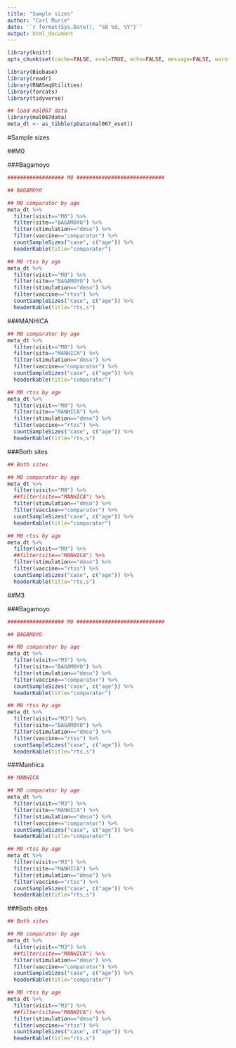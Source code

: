 ```yaml
---
title: "Sample sizes"
author: "Carl Murie"
date: '`r format(Sys.Date(), "%B %d, %Y")`'
output: html_document
---
```



```r
library(knitr)
opts_chunk$set(cache=FALSE, eval=TRUE, echo=FALSE, message=FALSE, warning=FALSE, results='asis')
```

```r
library(Biobase)
library(readr)
library(RNASeqUtilities)
library(forcats)
library(tidyverse)
```


```r
## load mal067 data
library(mal067data)
meta_dt <- as_tibble(pData(mal067_eset))
```

#Sample sizes  
  
##M0  

###Bagamoyo  
  
```r
################## M0 ############################

## BAGAMOYO

## M0 comparator by age 
meta_dt %>%
  filter(visit=="M0") %>%
  filter(site=="BAGAMOYO") %>%
  filter(stimulation=="dmso") %>%
  filter(vaccine=="comparator") %>%
  countSampleSizes("case", c("age")) %>%
  headerKable(title="comparator")

## M0 rtss by age
meta_dt %>%
  filter(visit=="M0") %>%
  filter(site=="BAGAMOYO") %>%
  filter(stimulation=="dmso") %>%
  filter(vaccine=="rtss") %>%
  countSampleSizes("case", c("age")) %>%
  headerKable(title="rts,s")
```
  
###MANHICA
  
```r
## M0 comparator by age 
meta_dt %>%
  filter(visit=="M0") %>%
  filter(site=="MANHICA") %>%
  filter(stimulation=="dmso") %>%
  filter(vaccine=="comparator") %>%
  countSampleSizes("case", c("age")) %>%
  headerKable(title="comparator")

## M0 rtss by age
meta_dt %>%
  filter(visit=="M0") %>%
  filter(site=="MANHICA") %>%
  filter(stimulation=="dmso") %>%
  filter(vaccine=="rtss") %>%
  countSampleSizes("case", c("age")) %>%
  headerKable(title="rts,s")
```
  
###Both sites  
  
```r
## Both sites

## M0 comparator by age 
meta_dt %>%
  filter(visit=="M0") %>%
  ##filter(site=="MANHICA") %>%
  filter(stimulation=="dmso") %>%
  filter(vaccine=="comparator") %>%
  countSampleSizes("case", c("age")) %>%
  headerKable(title="comparator")

## M0 rtss by age
meta_dt %>%
  filter(visit=="M0") %>%
  ##filter(site=="MANHICA") %>%
  filter(stimulation=="dmso") %>%
  filter(vaccine=="rtss") %>%
  countSampleSizes("case", c("age")) %>%
  headerKable(title="rts,s")

```

##M3  
  
###Bagamoyo
  
```r
################## M0 ############################

## BAGAMOYO

## M0 comparator by age 
meta_dt %>%
  filter(visit=="M3") %>%
  filter(site=="BAGAMOYO") %>%
  filter(stimulation=="dmso") %>%
  filter(vaccine=="comparator") %>%
  countSampleSizes("case", c("age")) %>%
  headerKable(title="comparator")

## M0 rtss by age
meta_dt %>%
  filter(visit=="M3") %>%
  filter(site=="BAGAMOYO") %>%
  filter(stimulation=="dmso") %>%
  filter(vaccine=="rtss") %>%
  countSampleSizes("case", c("age")) %>%
  headerKable(title="rts,s")
```
  
###Manhica  
  
```r
## MANHICA

## M0 comparator by age 
meta_dt %>%
  filter(visit=="M3") %>%
  filter(site=="MANHICA") %>%
  filter(stimulation=="dmso") %>%
  filter(vaccine=="comparator") %>%
  countSampleSizes("case", c("age")) %>%
  headerKable(title="comparator")

## M0 rtss by age
meta_dt %>%
  filter(visit=="M3") %>%
  filter(site=="MANHICA") %>%
  filter(stimulation=="dmso") %>%
  filter(vaccine=="rtss") %>%
  countSampleSizes("case", c("age")) %>%
  headerKable(title="rts,s")
```
  
###Both sites  
  
```r
## Both sites

## M0 comparator by age 
meta_dt %>%
  filter(visit=="M3") %>%
  ##filter(site=="MANHICA") %>%
  filter(stimulation=="dmso") %>%
  filter(vaccine=="comparator") %>%
  countSampleSizes("case", c("age")) %>%
  headerKable(title="comparator")

## M0 rtss by age
meta_dt %>%
  filter(visit=="M3") %>%
  ##filter(site=="MANHICA") %>%
  filter(stimulation=="dmso") %>%
  filter(vaccine=="rtss") %>%
  countSampleSizes("case", c("age")) %>%
  headerKable(title="rts,s")

```



